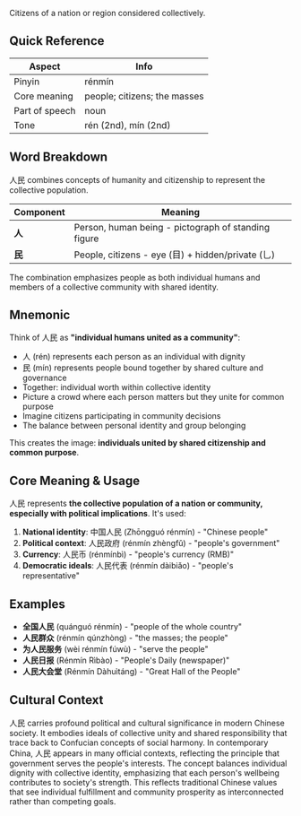 Citizens of a nation or region considered collectively.

## Quick Reference

| Aspect         | Info                         |
| -------------- | ---------------------------- |
| Pinyin         | rénmín                       |
| Core meaning   | people; citizens; the masses |
| Part of speech | noun                         |
| Tone           | rén (2nd), mín (2nd)         |

## Word Breakdown

人民 combines concepts of humanity and citizenship to represent the collective population.

| Component | Meaning                                             |
| --------- | --------------------------------------------------- |
| **人**    | Person, human being - pictograph of standing figure |
| **民**    | People, citizens - eye (目) + hidden/private (乚)   |

The combination emphasizes people as both individual humans and members of a collective community
with shared identity.

## Mnemonic

Think of 人民 as **"individual humans united as a community"**:

- 人 (rén) represents each person as an individual with dignity
- 民 (mín) represents people bound together by shared culture and governance
- Together: individual worth within collective identity
- Picture a crowd where each person matters but they unite for common purpose
- Imagine citizens participating in community decisions
- The balance between personal identity and group belonging

This creates the image: **individuals united by shared citizenship and common purpose**.

## Core Meaning & Usage

人民 represents **the collective population of a nation or community, especially with political
implications**. It's used:

1. **National identity**: 中国人民 (Zhōngguó rénmín) - "Chinese people"
2. **Political context**: 人民政府 (rénmín zhèngfǔ) - "people's government"
3. **Currency**: 人民币 (rénmínbì) - "people's currency (RMB)"
4. **Democratic ideals**: 人民代表 (rénmín dàibiǎo) - "people's representative"

## Examples

- **全国人民** (quánguó rénmín) - "people of the whole country"
- **人民群众** (rénmín qúnzhòng) - "the masses; the people"
- **为人民服务** (wèi rénmín fúwù) - "serve the people"
- **人民日报** (Rénmín Rìbào) - "People's Daily (newspaper)"
- **人民大会堂** (Rénmín Dàhuìtáng) - "Great Hall of the People"

## Cultural Context

人民 carries profound political and cultural significance in modern Chinese society. It embodies
ideals of collective unity and shared responsibility that trace back to Confucian concepts of social
harmony. In contemporary China, 人民 appears in many official contexts, reflecting the principle
that government serves the people's interests. The concept balances individual dignity with
collective identity, emphasizing that each person's wellbeing contributes to society's strength.
This reflects traditional Chinese values that see individual fulfillment and community prosperity as
interconnected rather than competing goals.
